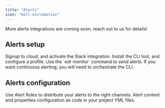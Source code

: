 ```yaml
---
title: "Alerts"
icon: "bell-exclamation"
---
```


<Tip>
  More alerts integrations are coming soon, reach out to us for details!
</Tip>

<Snippet file="alerts/alerts-introduction.mdx" />

## Alerts setup

<CardGroup cols={2}>
  <Card title="Activate alerts in Cloud" icon="cloud" iconType="solid" href="/cloud/guides/enable-slack-alerts">
    Signup to cloud, and activate the Slack integration.
  </Card>
  <Card title="Setup alerts in OSS" icon="square-terminal" iconType="solid" href="/oss/guides/alerts/elementary-alerts">
    Install the CLI tool, and configure a profile. Use the `edr monitor` command to send alerts.
    If you want continuous alerting, you will need to orchestrate the CLI.
  </Card>
</CardGroup>

## Alerts configuration

<CardGroup cols={2}>
  <Card title="Alerts rules in Cloud" icon="cloud" iconType="solid" href="/cloud/guides/alert-rules">
    Use Alert Rules to distribute your alerts to the right channels.
  </Card>
  <Card title="Alerts configuration in code" icon="square-terminal" iconType="solid" href="/cloud/guides/alerts-configuration">
    Alert content and properties configuration as code in your project YML files.
  </Card>
</CardGroup>
